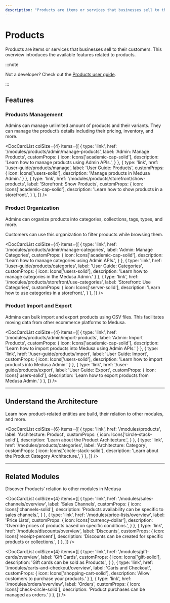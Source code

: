 ```yaml
---
description: "Products are items or services that businesses sell to their customers. Learn about the available features and guides."
---
```



# Products

Products are items or services that businesses sell to their customers. This overview introduces the available features related to products.

:::note

Not a developer? Check out the [Products user guide](../../user-guide/products/manage.mdx).

:::

## Features

### Products Management

Admins can manage unlimited amount of products and their variants. They can manage the product’s details including their pricing, inventory, and more.

<DocCardList colSize={4} items={[
  {
    type: 'link',
    href: '/modules/products/admin/manage-products',
    label: 'Admin: Manage Products',
    customProps: {
      icon: Icons['academic-cap-solid'],
      description: 'Learn how to manage products using Admin APIs.',
    }
  },
  {
    type: 'link',
    href: '/user-guide/products/manage',
    label: 'User Guide: Products',
    customProps: {
      icon: Icons['users-solid'],
      description: 'Manage products in Medusa Admin.'
    }
  },
  {
    type: 'link',
    href: '/modules/products/storefront/show-products',
    label: 'Storefront: Show Products',
    customProps: {
      icon: Icons['academic-cap-solid'],
      description: 'Learn how to show products in a storefront.',
    }
  },
]} />

### Product Organization

Admins can organize products into categories, collections, tags, types, and more.

Customers can use this organization to filter products while browsing them.

<DocCardList colSize={4} items={[
  {
    type: 'link',
    href: '/modules/products/admin/manage-categories',
    label: 'Admin: Manage Categories',
    customProps: {
      icon: Icons['academic-cap-solid'],
      description: 'Learn how to manage categories using Admin APIs.',
    }
  },
  {
    type: 'link',
    href: '/user-guide/products/categories',
    label: 'User Guide: Categories',
    customProps: {
      icon: Icons['users-solid'],
      description: 'Learn how to manage categories in the Medusa Admin.'
    }
  },
  {
    type: 'link',
    href: '/modules/products/storefront/use-categories',
    label: 'Storefront: Use Categories',
    customProps: {
      icon: Icons['server-solid'],
      description: 'Learn how to use categories in a storefront.',
    }
  },
]} />

### Product Import and Export

Admins can bulk import and export products using CSV files. This facilitates moving data from other ecommerce platforms to Medusa.

<DocCardList colSize={4} items={[
  {
    type: 'link',
    href: '/modules/products/admin/import-products',
    label: 'Admin: Import Products',
    customProps: {
      icon: Icons['academic-cap-solid'],
      description: 'Learn how to import products into Medusa using Admin APIs.'
    }
  },
  {
    type: 'link',
    href: '/user-guide/products/import',
    label: 'User Guide: Import',
    customProps: {
      icon: Icons['users-solid'],
      description: 'Learn how to import products into Medusa Admin.'
    }
  },
  {
    type: 'link',
    href: '/user-guide/products/export',
    label: 'User Guide: Export',
    customProps: {
      icon: Icons['users-solid'],
      description: 'Learn how to export products from Medusa Admin.'
    }
  },
]} />

---

## Understand the Architecture

Learn how product-related entities are build, their relation to other modules, and more.

<DocCardList colSize={6} items={[
  {
    type: 'link',
    href: '/modules/products',
    label: 'Architecture: Product',
    customProps: {
      icon: Icons['circle-stack-solid'],
      description: 'Learn about the Product Architecture.',
    }
  },
  {
    type: 'link',
    href: '/modules/products/categories',
    label: 'Architecture: Category',
    customProps: {
      icon: Icons['circle-stack-solid'],
      description: 'Learn about the Product Category Architecture.',
    }
  },
]} />

---

## Related Modules

Discover Products’ relation to other modules in Medusa

<DocCardList colSize={4} items={[
  {
    type: 'link',
    href: '/modules/sales-channels/overview',
    label: 'Sales Channels',
    customProps: {
      icon: Icons['channels-solid'],
      description: 'Products availability can be specific to sales channels.',
    }
  },
  {
    type: 'link',
    href: '/modules/price-lists/overview',
    label: 'Price Lists',
    customProps: {
      icon: Icons['currency-dollar'],
      description: 'Override prices of products based on specific conditions.',
    }
  },
  {
    type: 'link',
    href: '/modules/discounts/overview',
    label: 'Discounts',
    customProps: {
      icon: Icons['receipt-percent'],
      description: 'Discounts can be created for specific products or collections.',
    }
  },
]} />

<DocCardList colSize={4} items={[
  {
    type: 'link',
    href: '/modules/gift-cards/overview',
    label: 'Gift Cards',
    customProps: {
      icon: Icons['gift-solid'],
      description: 'Gift cards can be sold as Products.',
    }
  },
  {
    type: 'link',
    href: '/modules/carts-and-checkout/overview',
    label: 'Carts and Checkout',
    customProps: {
      icon: Icons['shopping-cart-solid'],
      description: 'Allow customers to purchase your products.'
    }
  },
  {
    type: 'link',
    href: '/modules/orders/overview',
    label: 'Orders',
    customProps: {
      icon: Icons['check-circle-solid'],
      description: 'Product purchases can be managed as orders.'
    }
  },
]} />